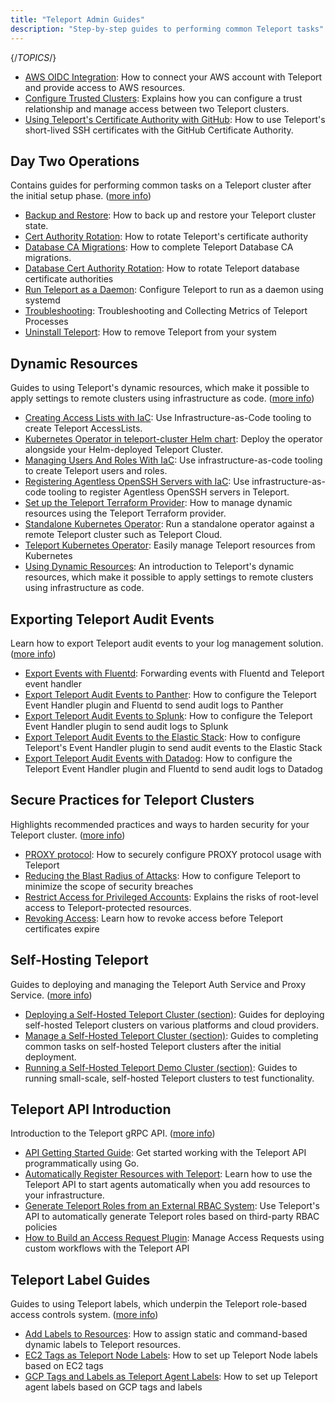 ```yaml
---
title: "Teleport Admin Guides"
description: "Step-by-step guides to performing common Teleport tasks"
---
```


{/*TOPICS*/}

- [AWS OIDC Integration](admin-guides/awsoidc-integration.mdx): How to connect your AWS account with Teleport and provide access to AWS resources.
- [Configure Trusted Clusters](admin-guides/trustedclusters.mdx): Explains how you can configure a trust relationship and manage access between two Teleport clusters.
- [Using Teleport's Certificate Authority with GitHub](admin-guides/ssh-key-extensions.mdx): How to use Teleport's short-lived SSH certificates with the GitHub Certificate Authority.

## Day Two Operations

Contains guides for performing common tasks on a Teleport cluster after the initial setup phase. ([more info](admin-guides/day-two.mdx))

- [Backup and Restore](admin-guides/day-two/backup-restore.mdx): How to back up and restore your Teleport cluster state.
- [Cert Authority Rotation](admin-guides/day-two/ca-rotation.mdx): How to rotate Teleport's certificate authority
- [Database CA Migrations](admin-guides/day-two/db-ca-migrations.mdx): How to complete Teleport Database CA migrations.
- [Database Cert Authority Rotation](admin-guides/day-two/db-ca-rotation.mdx): How to rotate Teleport database certificate authorities
- [Run Teleport as a Daemon](admin-guides/day-two/daemon.mdx): Configure Teleport to run as a daemon using systemd
- [Troubleshooting](admin-guides/day-two/troubleshooting.mdx): Troubleshooting and Collecting Metrics of Teleport Processes
- [Uninstall Teleport](admin-guides/day-two/uninstall-teleport.mdx): How to remove Teleport from your system

## Dynamic Resources

Guides to using Teleport's dynamic resources, which make it possible to apply settings to remote clusters using infrastructure as code. ([more info](admin-guides/dynamic-resources.mdx))

- [Creating Access Lists with IaC](admin-guides/dynamic-resources/access-list.mdx): Use Infrastructure-as-Code tooling to create Teleport AccessLists.
- [Kubernetes Operator in teleport-cluster Helm chart](admin-guides/dynamic-resources/teleport-operator-helm.mdx): Deploy the operator alongside your Helm-deployed Teleport Cluster.
- [Managing Users And Roles With IaC](admin-guides/dynamic-resources/user-and-role.mdx): Use infrastructure-as-code tooling to create Teleport users and roles.
- [Registering Agentless OpenSSH Servers with IaC](admin-guides/dynamic-resources/agentless-ssh-servers.mdx): Use infrastructure-as-code tooling to register Agentless OpenSSH servers in Teleport.
- [Set up the Teleport Terraform Provider](admin-guides/dynamic-resources/terraform-provider.mdx): How to manage dynamic resources using the Teleport Terraform provider.
- [Standalone Kubernetes Operator](admin-guides/dynamic-resources/teleport-operator-standalone.mdx): Run a standalone operator against a remote Teleport cluster such as Teleport Cloud.
- [Teleport Kubernetes Operator](admin-guides/dynamic-resources/teleport-operator.mdx): Easily manage Teleport resources from Kubernetes
- [Using Dynamic Resources](admin-guides/dynamic-resources/overview.mdx): An introduction to Teleport's dynamic resources, which make it possible to apply settings to remote clusters using infrastructure as code.

## Exporting Teleport Audit Events

Learn how to export Teleport audit events to your log management solution. ([more info](admin-guides/export-audit-events.mdx))

- [Export Events with Fluentd](admin-guides/export-audit-events/fluentd.mdx): Forwarding events with Fluentd and Teleport event handler
- [Export Teleport Audit Events to Panther](admin-guides/export-audit-events/panther.mdx): How to configure the Teleport Event Handler plugin and Fluentd to send audit logs to Panther
- [Export Teleport Audit Events to Splunk](admin-guides/export-audit-events/splunk.mdx): How to configure the Teleport Event Handler plugin to send audit logs to Splunk
- [Export Teleport Audit Events to the Elastic Stack](admin-guides/export-audit-events/elastic-stack.mdx): How to configure Teleport's Event Handler plugin to send audit events to the Elastic Stack
- [Export Teleport Audit Events with Datadog](admin-guides/export-audit-events/datadog.mdx): How to configure the Teleport Event Handler plugin and Fluentd to send audit logs to Datadog

## Secure Practices for Teleport Clusters

Highlights recommended practices and ways to harden security for your Teleport cluster. ([more info](admin-guides/security.mdx))

- [PROXY protocol](admin-guides/security/proxy-protocol.mdx): How to securely configure PROXY protocol usage with Teleport
- [Reducing the Blast Radius of Attacks](admin-guides/security/reduce-blast-radius.mdx): How to configure Teleport to minimize the scope of security breaches
- [Restrict Access for Privileged Accounts](admin-guides/security/restrict-privileges.mdx): Explains the risks of root-level access to Teleport-protected resources.
- [Revoking Access](admin-guides/security/revoking-access.mdx): Learn how to revoke access before Teleport certificates expire

## Self-Hosting Teleport

Guides to deploying and managing the Teleport Auth Service and Proxy Service. ([more info](admin-guides/self-hosting.mdx))

- [Deploying a Self-Hosted Teleport Cluster (section)](admin-guides/self-hosting/deploy-a-cluster.mdx): Guides for deploying self-hosted Teleport clusters on various platforms and cloud providers.
- [Manage a Self-Hosted Teleport Cluster (section)](admin-guides/self-hosting/management.mdx): Guides to completing common tasks on self-hosted Teleport clusters after the initial deployment.
- [Running a Self-Hosted Teleport Demo Cluster (section)](admin-guides/self-hosting/demo-clusters.mdx): Guides to running small-scale, self-hosted Teleport clusters to test functionality.

## Teleport API Introduction

Introduction to the Teleport gRPC API. ([more info](admin-guides/api.mdx))

- [API Getting Started Guide](admin-guides/api/getting-started.mdx): Get started working with the Teleport API programmatically using Go.
- [Automatically Register Resources with Teleport](admin-guides/api/automatically-register-agents.mdx): Learn how to use the Teleport API to start agents automatically when you add resources to your infrastructure.
- [Generate Teleport Roles from an External RBAC System](admin-guides/api/rbac.mdx): Use Teleport's API to automatically generate Teleport roles based on third-party RBAC policies
- [How to Build an Access Request Plugin](admin-guides/api/access-plugin.mdx): Manage Access Requests using custom workflows with the Teleport API

## Teleport Label Guides

Guides to using Teleport labels, which underpin the Teleport role-based access controls system. ([more info](admin-guides/labels.mdx))

- [Add Labels to Resources](admin-guides/labels/labels.mdx): How to assign static and command-based dynamic labels to Teleport resources.
- [EC2 Tags as Teleport Node Labels](admin-guides/labels/ec2-tags.mdx): How to set up Teleport Node labels based on EC2 tags
- [GCP Tags and Labels as Teleport Agent Labels](admin-guides/labels/gcp-tags.mdx): How to set up Teleport agent labels based on GCP tags and labels

